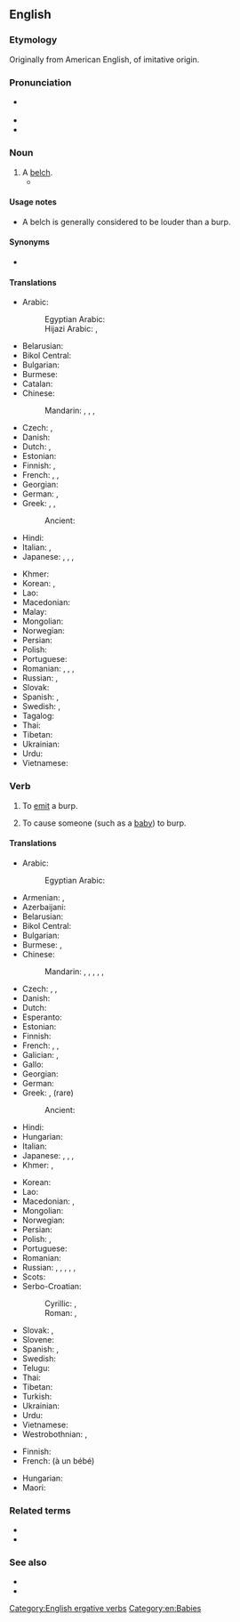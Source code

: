 ==English==

===Etymology===
Originally from American English, of imitative origin.

===Pronunciation===
* {{a|US}} {{IPA|en|/bɝp/}}
* {{audio|en|LL-Q1860 (eng)-Vealhurl-burp.wav ‎|Audio (UK)}}
* {{rhymes|en|ɜː(r)p}}

===Noun===
{{en-noun}} {{lb|en|chiefly|_|US}}

# A [[belch]].
#* {{quote-book|en|year=2011|author=David Foster Wallace|title=The Pale King|page=9|passage=Sylvanshine would burp and it would seem like more than a '''burp'''; it would taste like he'd almost thrown up a little.}}

====Usage notes====
* A belch is generally considered to be louder than a burp.

====Synonyms====
* {{l|en|belch}}

====Translations====
{{trans-top|a softer belch}}
* Arabic: {{t|ar|تَجَشُّؤ|m}}
*: Egyptian Arabic: {{t|arz|تكريعة|f|tr=takrīʿa|sc=Arab}}
*: Hijazi Arabic: {{t|acw|كَرْعة|f|tr=karʿa|sc=Arab}}, {{t|acw|تَكْريعة|f|tr=takrīʿa|sc=Arab}}
* Belarusian: {{t|be|адры́жка|f|sc=Cyrl}}
* Bikol Central: {{t+|bcl|tigob}}
* Bulgarian: {{t|bg|оригване|n}}
* Burmese: {{t-needed|my}}
* Catalan: {{t+|ca|rot|m}}
* Chinese:
*: Mandarin: {{t|cmn|飽嗝|tr=bǎogé}}, {{t|cmn|饱嗝|tr=bǎogé}}, {{t+|cmn|噯氣|sc=Hani}}, {{t+|cmn|嗳气|tr=ǎiqì|sc=Hani}}
* Czech: {{t|cs|říhnutí|n}}, {{t|cs|krknutí|n}}
* Danish: {{t+|da|bøvs|n|c}}
* Dutch: {{t+|nl|boer}}, {{t+|nl|oprisping}}
* Estonian: {{t|et|röhitsus}}
* Finnish: {{t+|fi|röyhtäys}}, {{t+|fi|röyhtäisy}}
* French: {{t+|fr|rot|m}}, {{t+|fr|renvoi|m}}, {{t+|fr|éructation|f}}
* Georgian: {{t|ka|ბოყინი|sc=Geor}}
* German: {{t|de|Rülpser|m}}, {{t+|de|Bäuerchen|n}}
* Greek: {{t+|el|ρέψιμο|n}}, {{t+|el|ερευγμός|m}} {{qualifier|rare}}, {{t+|el|ερυγή|f}} {{qualifier|medical}}
*: Ancient: {{t|grc|ἐρυγή|f}}
* Hindi: {{t+|hi|डकार|f}}
* Italian: {{t+|it|rutto|m}}, {{t+|it|flato|m}}
* Japanese: {{t+|ja|げっぷ|tr=geppu|sc=Jpan}}, {{t|ja|うっぷ|tr=uppu|sc=Jpan}}, {{t+|ja|おくび|tr=okubi|sc=Jpan}}, {{t|ja|噫気|tr=あいき, aiki|sc=Jpan}}
{{trans-mid}}
* Khmer: {{t+|km|ភើ}}
* Korean: {{t+|ko|트림}}, {{t+|ko|애기}}
* Lao: {{t|lo|ເອຶ້ອມ}}
* Macedonian: {{t|mk|ждри́гање|n|sc=Cyrl}}
* Malay: {{t|ms|sendawa}}
* Mongolian: {{t-needed|mn}}
* Norwegian: {{t|no|rap|n}}
* Persian: {{t+|fa|آروغ|tr=âruğ}}
* Polish: {{t+|pl|beknięcie|n}}
* Portuguese: {{t+|pt|arroto|m}}
* Romanian: {{t|ro|râgâit|n}}, {{t+|ro|râgâitură|f}}, {{t+|ro|râgâială|f}}, {{t+|ro|eructație|f}}
* Russian: {{t+|ru|отры́жка|f}}, {{t+|ru|рыга́ние|n}}
* Slovak: {{t|sk|grgnutie|n}}
* Spanish: {{t+|es|eructo|m}}, {{t+|es|regüeldo|m}}
* Swedish: {{t+|sv|rap|c}}, {{t|sv|rapning|c}}
* Tagalog: {{t|tl|dighay}}
* Thai: {{t+|th|เรอ}}
* Tibetan: {{t-needed|bo}}
* Ukrainian: {{t|uk|відри́жка|f|sc=Cyrl}}
* Urdu: {{t|ur|ڈکار|tr=ḍakār|f}}
* Vietnamese: {{t+|vi|ợ|alt=sự ợ}}
{{trans-bottom}}

===Verb===
{{en-verb}}

# {{lb|en|intransitive}} To [[emit]] a burp.
# {{lb|en|transitive}} To cause someone (such as a [[baby]]) to burp.

====Translations====
{{trans-top|to emit a burp}}
* Arabic: {{t|ar|تَجَشَّأَ}}
*: Egyptian Arabic: {{t|arz|يتكرع|tr=yetkaraʿ or yekaraʿ|sc=Arab}} {{qualifier|imperfective}}
* Armenian: {{t+|hy|բխկալ|}}, {{t+|hy|ործկալ}}
* Azerbaijani: {{t|az|gəyirmək}}
* Belarusian: {{t|be|рыга́ць|impf|sc=Cyrl}}
* Bikol Central: {{t+|bcl|tigob}}
* Bulgarian: {{t|bg|оригвам се}}
* Burmese: {{t+|my|လေချဉ်တက်}}, {{t+|my|စားချဉ့်ပြန်}}
* Chinese:
*: Mandarin: {{t+|cmn|打嗝|tr=dǎgé|sc=Hani}}, {{t+|cmn|噯氣|sc=Hani}}, {{t+|cmn|嗳气|tr=ǎiqì|sc=Hani}}, {{t|cmn|飽嗝|sc=Hani}}, {{t|cmn|饱嗝|tr=bǎogé|sc=Hani}}, {{t+|cmn|嗝|tr=gé|sc=Hani}}
* Czech: {{t|cs|říhat|impf}}, {{t|cs|říhnout|pf}}, {{t|cs|krknout}}
* Danish: {{t+|da|bøvse}}
* Dutch: {{t+|nl|boeren}}
* Esperanto: {{t|eo|rukti}}
* Estonian: {{t|et|röhitsema}}
* Finnish: {{t+|fi|röyhtäistä}}
* French: {{t+|fr|roter}}, {{t|fr|faire un rot}}, {{t+|fr|éructer}}
* Galician: {{t|gl|arrotar}}, {{t|gl|eructar}}
* Gallo: {{t|roa-gal|beurgasser}}
* Georgian: {{t|ka|დაბოყინება|sc=Geor}}
* German: {{t+|de|rülpsen}}
* Greek: {{t+|el|ρεύομαι}}, {{t+|el|ερεύγομαι}} (rare)
*: Ancient: {{t|grc|ἐρεύγομαι}}
* Hindi: {{t+|hi|डकारना}}
* Hungarian: {{t+|hu|böfög}}
* Italian: {{t+|it|ruttare}}
* Japanese: {{t+|ja|げっぷ|alt=げっぷする|tr=geppu suru}}, {{t|ja|うっぷ|alt=うっぷする|tr=uppu suru}}, {{t+|ja|おくび|alt=おくびする|tr=okubi suru}}, {{t|ja|噫気|alt=噫気する|tr=あいきする, aiki suru}}
* Khmer: {{t+|km|ភើ}}, {{t|km|ខ្យល់ផាយ}}
{{trans-mid}}
* Korean: {{t+|ko|트림하다}}
* Lao: {{t|lo|ເອຶ້ອມ}}
* Macedonian: {{t|mk|ждрига|impf}}, {{t|mk|подригнува|impf}}
* Mongolian: {{t+|mn|хэхрэх}}
* Norwegian: {{t+|no|rape}}
* Persian: {{t+|fa|آروغ زدن|tr=âruğ zadan}}
* Polish: {{t+|pl|bekać|impf}}, {{t+|pl|beknąć|pf}}
* Portuguese: {{t+|pt|arrotar}} {{qualifier|Brazil}}
* Romanian: {{t+|ro|râgâi}}
* Russian: {{t+|ru|рыга́ть|impf}}, {{t+|ru|рыгну́ть|pf}}, {{t+|ru|отры́гивать|impf}}, {{t+|ru|отрыгну́ть|pf}}, {{t+|ru|отры́гиваться|impf}}, {{t+|ru|отрыгну́ться|pf}}
* Scots: {{t|sco|rift}}
* Serbo-Croatian:
*: Cyrillic: {{t|sh|подригивати|impf}}, {{t|sh|подригнути|pf}}
*: Roman: {{t+|sh|podrigivati|impf}}, {{t+|sh|podrignuti|pf}}
* Slovak: {{t|sk|rihať|impf}}, {{t|sk|grgať|impf}}
* Slovene: {{t+|sl|rigati|impf}}
* Spanish: {{t+|es|eructar}}, {{t+|es|regoldar}}
* Swedish: {{t+|sv|rapa}}
* Telugu: {{t|te|త్రేన్చు}}
* Thai: {{t+|th|เรอ}}
* Tibetan: {{t-needed|bo}}
* Turkish: {{t+|tr|geğirmek}}
* Ukrainian: {{t|uk|рига́ти|impf|sc=Cyrl}}
* Urdu: {{t|ur|ڈکارنا|tr=ḍakārnā}}
* Vietnamese: {{t+|vi|ợ}}
* Westrobothnian: {{t|gmq-bot|repa}}, {{t|gmq-bot|räpa}}
{{trans-bottom}}

{{trans-top|to burp someone}}
* Finnish: {{t+|fi|röyhtäyttää}}
* French: {{t+|fr|faire}} {{t|fr|faire son rot}} (à un bébé)
{{trans-mid}}
* Hungarian: {{t|hu|büfiztet}}
* Maori: {{t|mi|whakakūpā}}
{{trans-bottom}}

===Related terms===
* {{l|en|botty burp}}
* {{l|en|burp gun}}

===See also===
* {{l|en|fart}} <!-- emit air at the other end -->
* {{l|en|yawn}} <!-- intake air, rather than emit -->

[[Category:English ergative verbs]]
[[Category:en:Babies]]